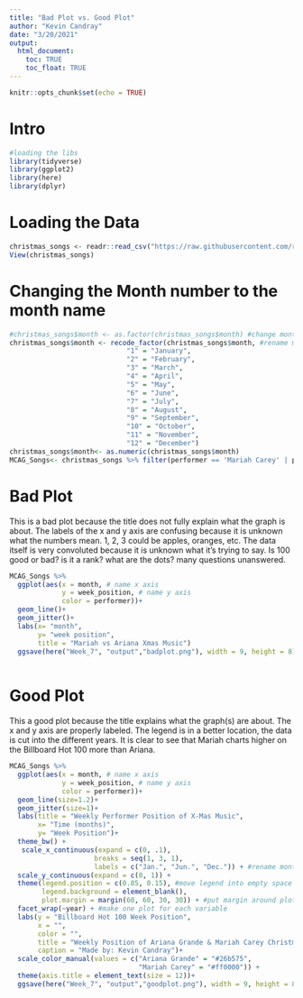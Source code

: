 ```yaml
---
title: "Bad Plot vs. Good Plot"
author: "Kevin Candray"
date: "3/20/2021"
output: 
  html_document:
    toc: TRUE
    toc_float: TRUE
---
```


```r
knitr::opts_chunk$set(echo = TRUE)
```

# Intro
```r
#loading the libs 
library(tidyverse)
library(ggplot2)
library(here)
library(dplyr)

```

# Loading the Data
```r
christmas_songs <- readr::read_csv("https://raw.githubusercontent.com/rfordatascience/tidytuesday/master/data/2019/2019-12-24/christmas_songs.csv")
View(christmas_songs)
```

# Changing the Month number to the month name 
```r
#christmas_songs$month <- as.factor(christmas_songs$month) #change month from character to factor so we can rename levels
christmas_songs$month <- recode_factor(christmas_songs$month, #rename month levels to numbers
                             "1" = "January",
                             "2" = "February",
                             "3" = "March",
                             "4" = "April",
                             "5" = "May",
                             "6" = "June",
                             "7" = "July",
                             "8" = "August",
                             "9" = "September",
                             "10" = "October",
                             "11" = "November",
                             "12" = "December")
christmas_songs$month<- as.numeric(christmas_songs$month)
MCAG_Songs<- christmas_songs %>% filter(performer == 'Mariah Carey' | performer == 'Ariana Grande')
```

# Bad Plot  
This is a bad plot because the title does not fully explain what the graph is about. The labels of the x and y axis are confusing because it is unknown what the numbers mean. 1, 2, 3 could be apples, oranges, etc. The data itself is very convoluted because it is unknown what it's trying to say. Is 100 good or bad? is it a rank? what are the dots? many questions unanswered.
```r
MCAG_Songs %>% 
  ggplot(aes(x = month, # name x axis 
             y = week_position, # name y axis 
             color = performer))+
  geom_line()+
  geom_jitter()+
  labs(x= "month",
       y= "week position",
       title = "Mariah vs Ariana Xmas Music")
  ggsave(here("Week_7", "output","badplot.png"), width = 9, height = 8)
  
```
# Good Plot  
This a good plot because the title explains what the graph(s) are about. The x and y axis are properly labeled. The legend is in a better location, the data is cut into the different years. It is clear to see that Mariah charts higher on the Billboard Hot 100 more than Ariana. 
```r
MCAG_Songs %>% 
  ggplot(aes(x = month, # name x axis 
             y = week_position, # name y axis 
             color = performer))+
  geom_line(size=1.2)+
  geom_jitter(size=1)+
  labs(title = "Weekly Performer Position of X-Mas Music",
       x= "Time (months)", 
       y= "Week Position")+
  theme_bw() +
   scale_x_continuous(expand = c(0, .1),
                     breaks = seq(1, 3, 1),
                     labels = c("Jan.", "Jun.", "Dec.")) + #rename months
  scale_y_continuous(expand = c(0, 1)) +
  theme(legend.position = c(0.85, 0.15), #move legend into empty space
        legend.background = element_blank(), 
        plot.margin = margin(60, 60, 30, 30)) + #put margin around plot
  facet_wrap(~year) + #make one plot for each variable
  labs(y = "Billboard Hot 100 Week Position",
       x = "",
       color = "",
       title = "Weekly Position of Ariana Grande & Mariah Carey Christmas Music \n",
       caption = "Made by: Kevin Candray")+
  scale_color_manual(values = c("Ariana Grande" = "#26b575",
                                "Mariah Carey" = "#ff0000")) +
  theme(axis.title = element_text(size = 12))+
  ggsave(here("Week_7", "output","goodplot.png"), width = 9, height = 8)
```

